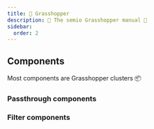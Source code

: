 ```yaml
---
title: 🦗 Grasshopper
description: 📖 The semio Grasshopper manual 🧐
sidebar:
  order: 2
---
```


## Components

Most components are Grasshopper clusters 📦

### Passthrough components

### Filter components
